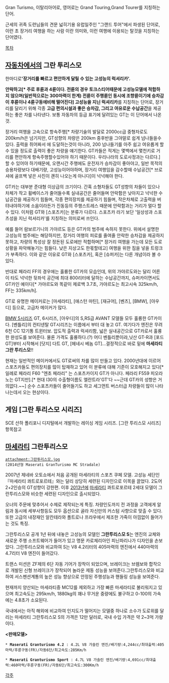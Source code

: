 Gran Turismo, 이탈리아어로, 영어로는 Grand Touring,Grand Tourer를 지칭하는 단어.

근세의 귀족 도련님들의 견문 넓히기용 유럽일주인 "그랜드 투어"에서 파생된 단어로, 이런 초 장거리 여행을 하는 사람 이란 의미와, 이런 여행에 이용되는 탈것을 지칭하는 단어였다.

[[목차]]

== [[자동차]]에서의 그란 투리스모 ==

한마디로''' '장거리를 빠르고 편안하게 달릴 수 있는 고성능의 럭셔리카'.'''

'''안락하고[* 주로 후륜과 4륜이다. 전륜의 경우 토크스티어때문에 고성능모델에 적합하지 않으며(일반적으로는 300마력이 한계) 전륜이 주행륜인 동시에 조향륜이기에 승차감이 후륜이나 4륜구동에비해 떨어진다] 고성능을 지닌 럭셔리카'''를 지칭하는 단어로, 장거리를 달리기 위해 각종 '''고급 편의시설과 좋은 승차감, 그리고 여유로운 수납공간'''을 제공하는 좋은 차를 나타낸다. 보통 자동차의 등급 표기에 달려있는 GT는 이 단어에서 나온것.

장거리 여행을 고속으로 항속주행[* 차량기술의 발달로 2000cc급 중형차로도 200km/h은 넘기지만, GT성향의 차량은 200km 중후반을 그야말로 쉽게 넘나들을수 있다. 출력을 쥐어짜서 에 도달하는것이 아니라, 200 넘나들기를 아주 쉽고 여유롭게 할 수 있을 정도로 출력이 좋은 차량을 얘기한다. GT카들은 적게는 몇백에서 몇천키로 거리를 편안하게 항속주행할수있어야 하기 때문이다. 우리나라의 도로사정과는 다르다.] 할 수 있어야 하기때문에, 오랜시간 주행에도 운전자가 승차감이 좋아야고, 일반 목적의 승용차량보다 대배기량, 고성능이어야하며, 장거리 여행임을 감수할때 수납공간[* 브로셔에 골프백 넣은 사진이 괜히 나오는게 아니다]이 넉넉해야 한다.

GT카는 대부분 준대형 이상급의 크기이다. 간혹 소형차들도 GT성향의 차들이 있으나 차체가 작고 휠베이스가 줄어들수록 실내공간은 줄어들며 안락함은 낮아지고 넉넉한 수납공간을 제공하기 힘들며, 각종 편의장치를 제공하기 힘들며, 작은차체로 고출력을 버텨내야하기에 소음이라든가 진동등의 주행스트레스 때문에 안락함과는 거리가 멀다 할 수 있다. 이처럼 GT와 [스포츠카]는 분류가 다르다. 스포츠카 라기 보단 '일상성과 스포츠성을 지닌 럭셔리카'를 지칭하는 의미로써 쓰인다.

예를 들어 람보르기니의 가야르도 등은 GT카의 범주에 속하지 못한다. 위에서 설명한 고성능의 범주에는 해당하지만, 장거리 여행의 피로를 줄여줄 안락한 승차감을 제공하지 못하고, 차량의 특성상 잘 정돈된 도로에만 적합하며[* 장거리 여행을 가는데 모든 도로상황을 파악해놓기는 힘들다. 낮은 지상고도 한몫할테고] 여행을 위한 짐을 넣을 트렁크가 부족하다. 이와 같은 이유로 GT와 [스포츠카], 혹은 [슈퍼카]는 다른 개념이라 볼 수 있다.

반대로 페라리 FF의 경우에는 훌륭한 GT카의 모습인데, 위의 가야르도와는 달리 어른이 타도 넉넉한 뒷좌석 공간에 최대 800리터에 달하는 수납공간까지, 슈퍼카이면서도 GT카인 예이다[* 가야르도와 똑같이 제로백 3.7초, 가야르도는 최고시속 325km/h, FF는 335km/h].

GT로 유명한 메이커로는 [마세라티], [애스턴 마틴], [재규어], [벤츠], [BMW], [아우디] 등으로, 고급차 메이커가 많다.

[[BMW 5시리즈]] GT, 6시리즈, [아우디]의 S,RS급 AVANT 모델들 모두 훌륭한 GT카이다.
[벤틀리]의 컨티넨탈 GT시리즈는 이름에서 부터 대 놓고 GT. 여기다가 엔진은 무려 6천 CC 12기통 트윈터보. 압도적 출력과 럭셔리함, 넓은 실내공간으로 GT카로서 훌륭한 완성도를 보여준다. 물론 가격도 훌륭하다.(?) 어디 벤틀리뿐이랴,닛산 GT-R과 [포드GT]부터 시작해서 [닷지] 다트 GT, [헤네시 베놈 GT]…결정적으로 바로 밑에 '''마세라티 그란 투리스모'''!!


현재는 일반적인 메이커에서도 GT로써의 차를 많이 만들고 있다. 2000년대에 이르어 스포츠카들도 편의장치를 많이 탑재하고 있어 이 분류에 대해 기준이 모호해지고 있다[* 일례로 페라리 F60 "엔초 페라리" 는 스포츠카이지 GT가 아니다. 페라리 F559 피오라노는 GT지만].[* 현대 I30의 수출형이름도 엘란트라'GT'다 ~~근데 GT카의 성향은 거의없다.~~] 순수 스포츠카들이 줄어들기도 하고 세그먼트 버스터급 차량들이 많이 나타나는데서 오는 현상이다.

== 게임 [그란 투리스모 시리즈] ==
SCE 산하 폴리포니 디지털에서 개발하는 레이싱 게임 시리즈.
[그란 투리스모 시리즈]항목참고

== [[마세라티]] 그란투리스모 ==
 attachment:그란투리스모.jpg
 (2014년형 Maserati GranTurismo MC Stradale)

2007년 제네바 오토쇼에서 처음 공개된 마세라티의 스포츠 쿠페 모델. 고성능 세단인 『마세라티 콰트로포르테』와는 달리 상당히 세련된 디자인으로 이목을 끌었다. 2도어 2+2인승의 GT성향이 강한편. 이후 [[2013년]]에 [[마세라티]] 콰트로포르테 2세대 모델이 그란투리스모와 비슷한 세련된 디자인으로 출시되었다.

오너의 주문에 맞추어서 수제로 제작되는게 특징. 차량인도까지 전 과정을 고객에게 알림과 동시에 세부사항등도 모두 옵션으로 골라 자신만의 커스텀 사향으로 맞출 수 있다. 또한 고급의 내장재인 알칸테라와 폴트로나 프라우에서 제조한 가죽이 아낌없이 들어가는 것도 특징.

그란투리스모 공개 1년 뒤에 내놓은 고성능의 모델인 '''그란투리스모 S'''는 엔진의 교체와 새로운 주행 소프트웨어가 들어가 있고 명문 카로체리아인 피닌파리나가 디자인을 손보았다. 그란투리스모와 비교하여 S는 V8 4.2리터의 405마력의 엔진에서 440마력의 4.7리터 V8 엔진이 들어갔다.

트랜스 미션은 ZF제의 6단 자동 기어가 장착이 되었으며, 브레이크는 브렘보와 합작으로 개발된 신형 브레이크가 장착되어 놀라운 제동 성능을 보여준다.그란투리스모와 비교하여 서스펜션계통의 높은 성능 향상으로 안정된 주행성능과 핸들링 성능을 보여준다.
 
현재까지 양산되는 마세라티중 MC12를 제외하고 가장 빠른 마세라티로 불리워지고 있으며 최고속도는 295km/h, 1880kg의 꽤나 무거운 중량에도 불구하고 0-100의 가속에는 4.8초가 소요된다. 

국내에서는 아직 해외에 비교하여 인지도가 떨어지는 모델중 하나로 소수가 도로위를 달리는 마세라티 그란투리스모 S의 가격은 12만 달러로, 국내 수입 가격은 약 2~3억 가량이다.

'''<판매모델>'''
 * '''Maserati Granturismo 4.2''' : 4.2L V8 가솔린 엔진/배기량:4,244cc/최대출력:405마력/후륜구동(FR)/자동6단/최고속도:285Km/h

 * '''Maserati Granturismo Sport''' : 4.7L V8 가솔린 엔진/배기량:4,691cc/최대출력:460마력/후륜구동(FR)/자동6단/최고속도:300Km/h
 
[[각주]]
